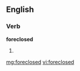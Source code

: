 ==English==

===Verb===
'''foreclosed'''

# {{past of|[[foreclose]]}}

[[mg:foreclosed]]
[[vi:foreclosed]]